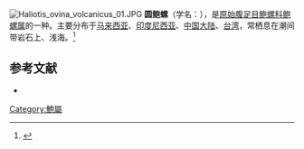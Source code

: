 {{Speciesbox
| name = 圆鲍螺
| image = Haliotis ovina ovina 01.JPG
| image_width = 250px
| genus = Haliotis
| species = ovina
| authority = (Gmelin, 1791)
}}
[[File:Haliotis_ovina_volcanicus_01.JPG|thumb]]
'''圆鲍螺'''（学名：''{{lang|la|Haliotis ovina}}''），是[[原始腹足目|原始腹足目]][[鲍螺科|鲍螺科]][[鲍螺属|鲍螺属]]的一种。主要分布于[[马来西亚|马来西亚]]、[[印度尼西亚|印度尼西亚]]、[[中国大陆|中国大陆]]、[[台湾|台湾]]，常栖息在潮间带岩石上、浅海。<ref>{{cite web|url=http://shell.sinica.edu.tw/chinese/shellbase_detail.php?science_no=23|title=国际贝库：圆鲍螺|publisher=台湾贝类资料库|accessdate=2009-08-11|archive-date=2016-03-04|archive-url=https://web.archive.org/web/20160304094638/http://shell.sinica.edu.tw/chinese/shellbase_detail.php?science_no=23|dead-url=no}}</ref>

== 参考文献 ==
{{reflist|2}}
* {{TaiBNET| zh=圓鮑螺 | id=314311 | binomial=Haliotis ovina | authority=Gmelin, 1791 | var= | accessdate=2013-01-24}}
{{Taxonbar|from=Q3704780}}

[[Category:鮑屬|Category:鮑屬]]